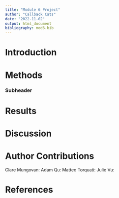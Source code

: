 ```yaml
---
title: "Module 6 Project"
author: "Callback Cats"
date: "2022-11-02"
output: html_document
bibliography: mod6.bib
---
```



# Introduction



# Methods





### Subheader



# Results


# Discussion


# Author Contributions

Clare Mungovan: 
Adam Qu: 
Matteo Torquati: 
Julie Vu: 


# References
